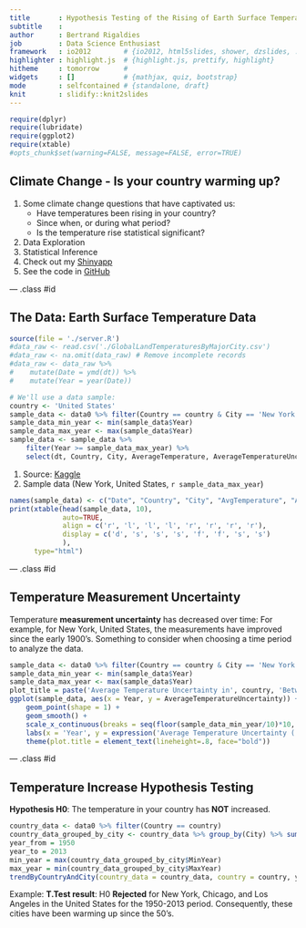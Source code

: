 ```yaml
---
title       : Hypothesis Testing of the Rising of Earth Surface Temperature
subtitle    : 
author      : Bertrand Rigaldies
job         : Data Science Enthusiast
framework   : io2012        # {io2012, html5slides, shower, dzslides, ...}
highlighter : highlight.js  # {highlight.js, prettify, highlight}
hitheme     : tomorrow      # 
widgets     : []            # {mathjax, quiz, bootstrap}
mode        : selfcontained # {standalone, draft}
knit        : slidify::knit2slides
---
```


```r
require(dplyr)
require(lubridate)
require(ggplot2)
require(xtable)
#opts_chunk$set(warning=FALSE, message=FALSE, error=TRUE)
```

## Climate Change - Is your country warming up?

1. Some climate change questions that have captivated us:
    + Have temperatures been rising in your country?
    + Since when, or during what period?
    + Is the temperature rise statistical significant?
1. Data Exploration
1. Statistical Inference
1. Check out my [Shinyapp](https://brigaldies.shinyapps.io/ClimateChange/)
1. See the code in [GitHub](https://github.com/brigaldies/ClimateChange)

--- .class #id 

## The Data: Earth Surface Temperature Data

```r
source(file = './server.R')
#data_raw <- read.csv('./GlobalLandTemperaturesByMajorCity.csv')
#data_raw <- na.omit(data_raw) # Remove incomplete records
#data_raw <- data_raw %>% 
#    mutate(Date = ymd(dt)) %>% 
#    mutate(Year = year(Date))
```

```r
# We'll use a data sample:
country <- 'United States'
sample_data <- data0 %>% filter(Country == country & City == 'New York')
sample_data_min_year <- min(sample_data$Year)
sample_data_max_year <- max(sample_data$Year)
sample_data <- sample_data %>% 
    filter(Year >= sample_data_max_year) %>% 
    select(dt, Country, City, AverageTemperature, AverageTemperatureUncertainty, Latitude, Longitude)
```

1. Source: [Kaggle](https://www.kaggle.com/berkeleyearth/climate-change-earth-surface-temperature-data)
2. Sample data (New York, United States, `r sample_data_max_year`)

```r
names(sample_data) <- c("Date", "Country", "City", "AvgTemperature", "AvgTempUncertainty", "Lat", "Long")
print(xtable(head(sample_data, 10), 
             auto=TRUE,              
             align = c('r', 'l', 'l', 'l', 'r', 'r', 'r', 'r'),
             display = c('d', 's', 's', 's', 'f', 'f', 's', 's')
             ), 
      type="html")
```

--- .class #id 

## Temperature Measurement Uncertainty

Temperature **measurement uncertainty** has decreased over time: For example, for New York, United States, the measurements have improved since the early 1900's. Something to consider when choosing a time period to analyze the data.

```r
sample_data <- data0 %>% filter(Country == country & City == 'New York')
sample_data_min_year <- min(sample_data$Year)
sample_data_max_year <- max(sample_data$Year)
plot_title = paste('Average Temperature Uncertainty in', country, 'Between', sample_data_min_year, 'and', sample_data_max_year)    
ggplot(sample_data, aes(x = Year, y = AverageTemperatureUncertainty)) +
    geom_point(shape = 1) +
    geom_smooth() + 
    scale_x_continuous(breaks = seq(floor(sample_data_min_year/10)*10, floor(sample_data_max_year/10)*10 + 10, by = 20)) +
    labs(x = 'Year', y = expression('Average Temperature Uncertainty (' * Degree~degree*C * ')'), title = plot_title) +
    theme(plot.title = element_text(lineheight=.8, face="bold"))            
```

--- .class #id 

## Temperature Increase Hypothesis Testing

**Hypothesis H0**: The temperature in your country has **NOT** increased.

```r
country_data <- data0 %>% filter(Country == country)
country_data_grouped_by_city <- country_data %>% group_by(City) %>% summarize(MinYear = min(Year), MaxYear = max(Year))
year_from = 1950
year_to = 2013
min_year = max(country_data_grouped_by_city$MinYear)
max_year = min(country_data_grouped_by_city$MaxYear) 
trendByCountryAndCity(country_data = country_data, country = country, year_from, year_to, min_year, max_year)
```

Example: **T.Test result**: H0 **Rejected** for New York, Chicago, and Los Angeles in the United States for the 1950-2013 period. Consequently, these cities have been warming up since the 50's.
